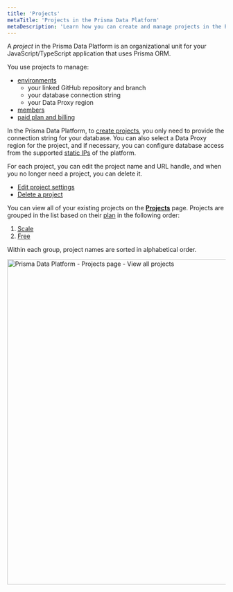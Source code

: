 ```yaml
---
title: 'Projects'
metaTitle: 'Projects in the Prisma Data Platform'
metaDescription: 'Learn how you can create and manage projects in the Prisma Data Platform'
---
```


<TopBlock>

A _project_ in the Prisma Data Platform is an organizational unit for your JavaScript/TypeScript application that uses Prisma ORM.

You use projects to manage:

- [environments](../environments)
  - your linked GitHub repository and branch
  - your database connection string
  - your Data Proxy region
- [members](../members)
- [paid plan and billing](../billing/plans-and-quotas)

In the Prisma Data Platform, to [create projects](./create), you only need to provide the connection string for your database. You can also select a Data Proxy region for the project, and if necessary, you can configure database access from the supported [static IPs](/platform/classic-projects/platform/static-ips) of the platform.

For each project, you can edit the project name and URL handle, and when you no longer need a project, you can delete it.

- [Edit project settings](./edit-settings)
- [Delete a project](./delete-project)

You can view all of your existing projects on the [**Projects**](https://cloud.prisma.io/projects) page. Projects are grouped in the list based on their [plan](../billing/plans-and-quotas) in the following order:

1. [Scale](../billing/plans-and-quotas#strongscalestrong-plan)
2. [Free](../billing/plans-and-quotas#strongfreestrong-plan)

Within each group, project names are sorted in alphabetical order.

<img
  src="../../images/projects/prisma-data-platform-projects-page.png"
  alt="Prisma Data Platform - Projects page - View all projects"
  width="750px"
/>

</TopBlock>
